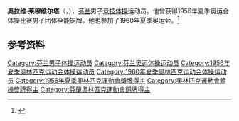 {{NoteTA|G1=Sports}}
'''奥拉维·莱穆维尔塔'''（{{lang-fi|Olavi Leimuvirta}}，{{bd|1935年|11月26日|}}），[[芬兰|芬兰]]男子[[竞技体操|竞技体操]]运动员。他曾获得1956年夏季奥运会体操比赛男子团体全能铜牌。他也参加了1960年夏季奥运会。<ref>{{Cite web|title=Olavi LEIMUVIRTA|url=https://www.olympic.org/olavi-leimuvirta|accessdate=2021-03-21|work=International Olympic Committee|archive-date=2016-10-08|archive-url=https://web.archive.org/web/20161008115134/https://www.olympic.org/olavi-leimuvirta|dead-url=no}}</ref>

== 参考资料 ==
{{reflist}}

{{Authority control}}
{{DEFAULTSORT:Leimuvirta, Olavi}}
[[Category:芬兰男子体操运动员|Category:芬兰男子体操运动员]]
[[Category:芬兰奥运体操运动员|Category:芬兰奥运体操运动员]]
[[Category:1956年夏季奥林匹克运动会体操运动员|Category:1956年夏季奥林匹克运动会体操运动员]]
[[Category:1960年夏季奥林匹克运动会体操运动员|Category:1960年夏季奥林匹克运动会体操运动员]]
[[Category:1956年夏季奧林匹克運動會獎牌得主|Category:1956年夏季奧林匹克運動會獎牌得主]]
[[Category:奧林匹克運動會體操獎牌得主|Category:奧林匹克運動會體操獎牌得主]]
[[Category:芬蘭奧林匹克運動會銅牌得主|Category:芬蘭奧林匹克運動會銅牌得主]]